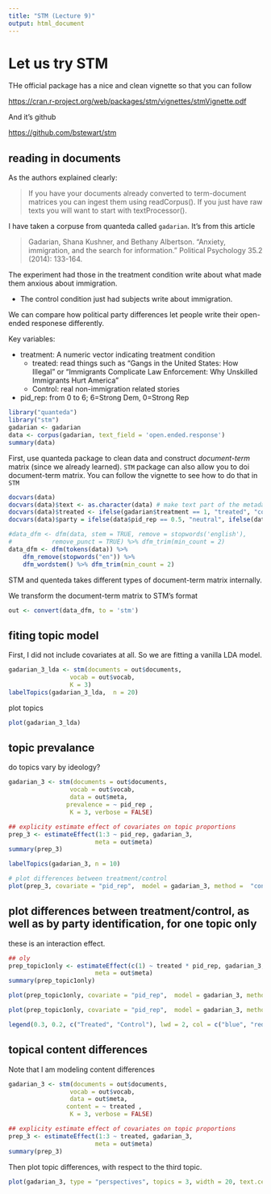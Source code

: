 ```yaml
---
title: "STM (Lecture 9)"
output: html_document
---
```


# Let us try STM

THe official package has a nice and clean vignette so that you can follow

<https://cran.r-project.org/web/packages/stm/vignettes/stmVignette.pdf>

And it's github

<https://github.com/bstewart/stm>

## reading in documents

As the authors explained clearly:

> If you have your documents already converted to term-document matrices you can ingest them using readCorpus(). If you just have raw texts you will want to start with textProcessor().

I have taken a corpuse from quanteda called `gadarian`. It's from this article

> Gadarian, Shana Kushner, and Bethany Albertson. "Anxiety, immigration, and the search for information." Political Psychology 35.2 (2014): 133-164.

The experiment had those in the treatment condition write about what made them anxious about immigration.

-   The control condition just had subjects write about immigration.

We can compare how political party differences let people write their open-ended responese differently.

Key variables:

-   treatment: A numeric vector indicating treatment condition
    -   treated: read things such as "Gangs in the United States: How Illegal" or "Immigrants Complicate Law Enforcement: Why Unskilled Immigrants Hurt America"
    -   Control: real non-immigration related stories
-   pid_rep: from 0 to 6; 6=Strong Dem, 0=Strong Rep

```r
library("quanteda")
library("stm")
gadarian <- gadarian
data <- corpus(gadarian, text_field = 'open.ended.response')
summary(data)
```

First, use quanteda package to clean data and construct *document-term* matrix (since we already learned). `STM` package can also allow you to doi document-term matrix. You can follow the vignette to see how to do that in `STM`

```r
docvars(data)
docvars(data)$text <- as.character(data) # make text part of the metadata
docvars(data)$treated <- ifelse(gadarian$treatment == 1, "treated", "control")
docvars(data)$party = ifelse(data$pid_rep == 0.5, "neutral", ifelse(data$pid_rep < 0.5, "Rep", "Dem"))

#data_dfm <- dfm(data, stem = TRUE, remove = stopwords('english'),
#           remove_punct = TRUE) %>% dfm_trim(min_count = 2)
data_dfm <- dfm(tokens(data)) %>%
    dfm_remove(stopwords("en")) %>%
    dfm_wordstem() %>% dfm_trim(min_count = 2)

```

STM and quenteda takes different types of document-term matrix internally.

We transform the document-term matrix to STM's format

```r
out <- convert(data_dfm, to = 'stm')
```

## fiting topic model

First, I did not include covariates at all. So we are fitting a vanilla LDA model.

```r
gadarian_3_lda <- stm(documents = out$documents,
                 vocab = out$vocab,
                 K = 3)
labelTopics(gadarian_3_lda,  n = 20)
```

plot topics

```r
plot(gadarian_3_lda)
```

## topic prevalance

do topics vary by ideology?

```r
gadarian_3 <- stm(documents = out$documents,
                 vocab = out$vocab,
                 data = out$meta,
                prevalence = ~ pid_rep ,
                 K = 3, verbose = FALSE)

## explicity estimate effect of covariates on topic proportions
prep_3 <- estimateEffect(1:3 ~ pid_rep, gadarian_3,
                        meta = out$meta)
summary(prep_3)
```

```r
labelTopics(gadarian_3, n = 10)
```

```r
# plot differences between treatment/control
plot(prep_3, covariate = "pid_rep",  model = gadarian_3, method =  "continuous")
```

## plot differences between treatment/control, as well as by party identification, for one topic only

these is an interaction effect.

```r
## oly 
prep_topic1only <- estimateEffect(c(1) ~ treated * pid_rep, gadarian_3,
                        meta = out$meta)
summary(prep_topic1only)

plot(prep_topic1only, covariate = "pid_rep",  model = gadarian_3, method =  "continuous", moderator = "treated", moderator.value = "treated",  linecol = "blue",printlegend = F, ylim = c(0, .5))

plot(prep_topic1only, covariate = "pid_rep",  model = gadarian_3, method =  "continuous", moderator = "treated", moderator.value = "control",  linecol = "red",printlegend = F, add = T, ylim = c(0,.5))

legend(0.3, 0.2, c("Treated", "Control"), lwd = 2, col = c("blue", "red"))

```

## topical content differences

Note that I am modeling content differences

```r
gadarian_3 <- stm(documents = out$documents,
                 vocab = out$vocab,
                 data = out$meta,
                content = ~ treated ,
                 K = 3, verbose = FALSE)

## explicity estimate effect of covariates on topic proportions
prep_3 <- estimateEffect(1:3 ~ treated, gadarian_3,
                        meta = out$meta)
summary(prep_3)
```

Then plot topic differences, with respect to the third topic.

```r
plot(gadarian_3, type = "perspectives", topics = 3, width = 20, text.cex = 3)
```
